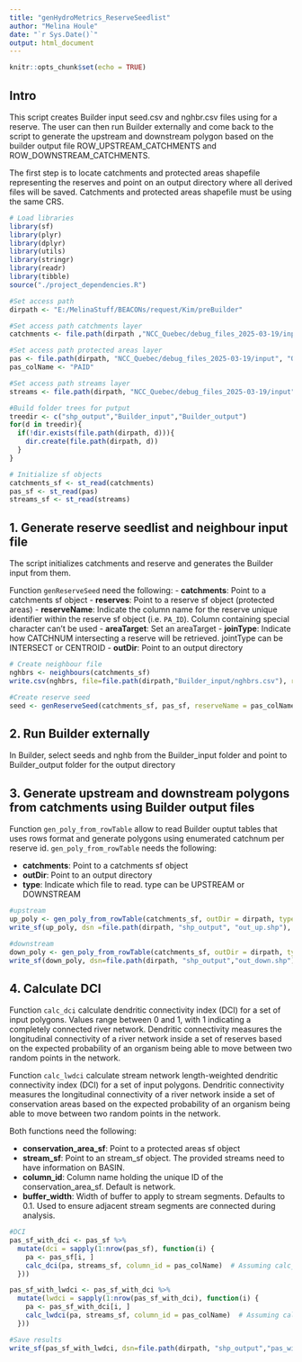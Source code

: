 ```yaml
---
title: "genHydroMetrics_ReserveSeedlist"
author: "Melina Houle"
date: "`r Sys.Date()`"
output: html_document
---
```


```r
knitr::opts_chunk$set(echo = TRUE)
```

## Intro

This script creates Builder input seed.csv and nghbr.csv files using for a reserve. The user can then run Builder externally and come back to the script to generate the upstream and downstream polygon based on the builder output file ROW_UPSTREAM_CATCHMENTS and ROW_DOWNSTREAM_CATCHMENTS. 

The first step is to locate catchments and protected areas shapefile representing the reserves and point on an output directory where all derived files will be saved. Catchments and protected areas shapefile must be using the same CRS. 

```r
# Load libraries
library(sf)
library(plyr)
library(dplyr)
library(utils)
library(stringr)
library(readr)
library(tibble)
source("./project_dependencies.R")

#Set access path 
dirpath <- "E:/MelinaStuff/BEACONs/request/Kim/preBuilder"

#Set access path catchments layer
catchments <- file.path(dirpath ,"NCC_Quebec/debug_files_2025-03-19/input", "QC_catch.shp")

#Set access path protected areas layer
pas <- file.path(dirpath, "NCC_Quebec/debug_files_2025-03-19/input", "QC_pas.shp")
pas_colName <- "PAID"

#Set access path streams layer
streams <- file.path(dirpath, "NCC_Quebec/debug_files_2025-03-19/input", "streams.shp")

#Build folder trees for putput
treedir <- c("shp_output","Builder_input","Builder_output")
for(d in treedir){
  if(!dir.exists(file.path(dirpath, d))){
    dir.create(file.path(dirpath, d))
  }
}

# Initialize sf objects
catchments_sf <- st_read(catchments)
pas_sf <- st_read(pas)
streams_sf <- st_read(streams)
```

## 1. Generate reserve seedlist and neighbour input file 

The script initializes catchments and reserve and generates the Builder input from them. 

Function `genReserveSeed` need the following:
- **catchments**:  Point to a catchments sf object
- **reserves**: Point to a reserve sf object (protected areas)
- **reserveName**: Indicate the column name for the reserve unique identifier within the reserve sf object (i.e. `PA_ID`). Column containing special character can't be used
- **areaTarget**: Set an areaTarget
- **joinType**: Indicate how CATCHNUM intersecting a reserve will be retrieved. jointType can be INTERSECT or CENTROID
- **outDir**: Point to an output directory

```r
# Create neighbour file
nghbrs <- neighbours(catchments_sf)
write.csv(nghbrs, file=file.path(dirpath,"Builder_input/nghbrs.csv"), row.names=FALSE) # Convert neighbours table to csv file.

#Create reserve seed
seed <- genReserveSeed(catchments_sf, pas_sf, reserveName = pas_colName, areaTarget = 10000, joinType = "INTERSECT", outDir = dirpath)

```

## 2. Run Builder externally 

In Builder, select seeds and nghb from the Builder_input folder and point to Builder_output folder for the output directory

## 3. Generate upstream and downstream polygons from catchments using Builder output files

Function `gen_poly_from_rowTable` allow to read Builder ouptut tables that uses rows format and generate polygons  using enumerated catchnum per reserve id. `gen_poly_from_rowTable` needs the following:

- **catchments**: Point to a catchments sf object
- **outDir**: Point to an output directory
- **type**: Indicate which file to read. type can be UPSTREAM or DOWNSTREAM

```r
#upstream
up_poly <- gen_poly_from_rowTable(catchments_sf, outDir = dirpath, type = "UPSTREAM")
write_sf(up_poly, dsn =file.path(dirpath, "shp_output", "out_up.shp"), append = FALSE)

#downstream
down_poly <- gen_poly_from_rowTable(catchments_sf, outDir = dirpath, type = "DOWNSTREAM")
write_sf(down_poly, dsn=file.path(dirpath, "shp_output","out_down.shp"), append = FALSE)
```


## 4. Calculate DCI

Function `calc_dci` calculate dendritic connectivity index (DCI) for a set of input polygons. Values range between 0 and 1, with 1 indicating a completely connected river network. Dendritic connectivity measures the longitudinal connectivity of a river network inside a set of reserves based on the expected probability of an organism being able to move between two random points in the network. 

Function `calc_lwdci` calculate stream network length-weighted dendritic connectivity index (DCI) for a set of input polygons. Dendritic connectivity measures the longitudinal connectivity of a river network inside a set of conservation areas based on the expected probability of an organism being able to move between two random points in the network. 

Both functions need the following:

- **conservation_area_sf**: Point to a protected areas sf object
- **stream_sf**: Point to an stream_sf object. The provided streams need to have information on BASIN. 
- **column_id**: Column name  holding the unique ID of the conservation_area_sf. Default is network. 
- **buffer_width**: Width of buffer to apply to stream segments. Defaults to 0.1. Used to ensure adjacent stream segments are connected during analysis.

```r
#DCI
pas_sf_with_dci <- pas_sf %>%
  mutate(dci = sapply(1:nrow(pas_sf), function(i) {
    pa <- pas_sf[i, ]
    calc_dci(pa, streams_sf, column_id = pas_colName)  # Assuming calc_dci is a function
  }))

pas_sf_with_lwdci <- pas_sf_with_dci %>%
  mutate(lwdci = sapply(1:nrow(pas_sf_with_dci), function(i) {
    pa <- pas_sf_with_dci[i, ]
    calc_lwdci(pa, streams_sf, column_id = pas_colName)  # Assuming calc_dci is a function
  }))

#Save results
write_sf(pas_sf_with_lwdci, dsn=file.path(dirpath, "shp_output","pas_with_dci.shp"), append = FALSE)
```